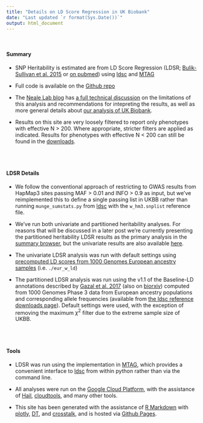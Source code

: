 ```yaml
---
title: "Details on LD Score Regression in UK Biobank"
date: "Last updated `r format(Sys.Date())`"
output: html_document
---
```


<br>

<div class="well">

#### Summary

* SNP Heritability is estimated are from LD Score Regression (LDSR; [Bulik-Sullivan et al. 2015](http://www.nature.com/ng/journal/v47/n3/full/ng.3211.html) or [on pubmed](https://www.ncbi.nlm.nih.gov/pmc/articles/PMC4495769/)) using [ldsc](https://github.com/bulik/ldsc) and [MTAG](https://github.com/omeed-maghzian/mtag)

* Full code is available on the [Github repo](https://github.com/Nealelab/UKBB_ldsc)

* The [Neale Lab blog](http://www.nealelab.is/blog) has [a full technical discussion](http://www.nealelab.is/blog/2017/9/14/heritability-501-ldsr-based-h2-in-ukbb-for-the-technically-minded) on the limitations of this analysis and recommendations for intepreting the results, as well as more general details about [our analysis of UK Biobank](http://www.nealelab.is/blog/2017/9/11/details-and-considerations-of-the-uk-biobank-gwas).

* Results on this site are very loosely filtered to report only phenotypes with effective N > 200. Where appropriate, stricter filters are applied as indicated. Results for phenotypes with effective N < 200 can still be found in the [downloads](https://www.dropbox.com/sh/g28ee03vy4hvqw5/AADAkDbSFHsYE8bme1Jjeekca/ldsc_results?dl=0).

<br>
<br>

#### LDSR Details

* We follow the conventional approach of restricting to GWAS results from HapMap3 sites passing MAF > 0.01 and INFO > 0.9 as input, but we’ve reimplemented this to define a single passing list in UKBB rather than running `munge_sumstats.py` from [ldsc](https://github.com/bulik/ldsc) with the `w_hm3.snplist` reference file.

* We’ve run both univariate and partitioned heritability analyses. For reasons that will be discussed in a later post we’re currently presenting the partitioned heritability LDSR results as the primary analysis in the [summary browser](h2_browser.html), but the univariate results are also available [here](h2_univar_browser.html).

* The univariate LDSR analysis was run with default settings using [precomputed LD scores from 1000 Genomes European ancestry samples](https://data.broadinstitute.org/alkesgroup/LDSCORE/) (i.e. `./eur_w_ld`)

* The partitioned LDSR analysis was run using the v1.1 of the Baseline-LD annotations described by [Gazal et al. 2017](http://www.nature.com/ng/journal/vaop/ncurrent/full/ng.3954.html) (also on [biorxiv](http://www.biorxiv.org/content/early/2017/04/03/082024)) computed from 1000 Genomes Phase 3 data from European ancestry populations and corresponding allele frequencies (available from [the ldsc reference downloads page](https://data.broadinstitute.org/alkesgroup/LDSCORE/)). Default settings were used, with the exception of removing the maximum $\chi^2$ filter due to the extreme sample size of UKBB.

<br>
<br>

#### Tools

* LDSR was run using the implementation in [MTAG](https://github.com/omeed-maghzian/mtag), which provides a convenient interface to [ldsc](https://github.com/bulik/ldsc) from within python rather than via the command line.

* All analyses were run on the [Google Cloud Platform](https://cloud.google.com/), with the assistance of [Hail](https://hail.is), [cloudtools](https://github.com/Nealelab/cloudtools), and many other tools. 

* This site has been generated with the assistance of [R Markdown](http://rmarkdown.rstudio.com/) with [plotly](https://plot.ly/r/), [DT](https://rstudio.github.io/DT/), and [crosstalk](https://rstudio.github.io/crosstalk/), and is hosted via [Github Pages](https://pages.github.com/).

</div>
